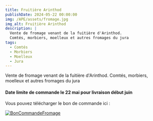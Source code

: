 ```yaml
---
title: Fruitière Arinthod
publishDate: 2024-05-22 00:00:00
img: /APE/assets/fromage.jpg
img_alt: Fruitière Arinthod
description: |
  Vente de fromage venant de la fuitière d'Arinthod. 
  Comtés, morbiers, moelleux et autres fromages du jura
tags:
  - Comtés
  - Morbiers
  - Moelleux
  - Jura
---
```

<p>
  Vente de fromage venant de la fuitière d'Arinthod. 
  Comtés, morbiers, moelleux et autres fromages du jura
</p>
<p>
<h4>Date limite de commande le <b>22 mai</b> pour livraison début juin</h4>
Vous pouvez télécharger le bon de commande ici :

<a href='/APE/assets/BonCommandeFromage.pdf' target='_blank'>![BonCommandeFromage](../../assets/fromage/BonCommandeFromage.png)</a>
</p>